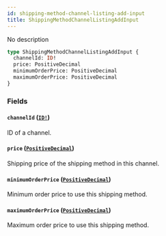 ```yaml
---
id: shipping-method-channel-listing-add-input
title: ShippingMethodChannelListingAddInput
---
```


No description

```graphql
type ShippingMethodChannelListingAddInput {
  channelId: ID!
  price: PositiveDecimal
  minimumOrderPrice: PositiveDecimal
  maximumOrderPrice: PositiveDecimal
}
```

### Fields

#### `channelId` ([`ID!`](/developer/api-reference/scalars/id))

ID of a channel.

#### `price` ([`PositiveDecimal`](/developer/api-reference/scalars/positive-decimal))

Shipping price of the shipping method in this channel.

#### `minimumOrderPrice` ([`PositiveDecimal`](/developer/api-reference/scalars/positive-decimal))

Minimum order price to use this shipping method.

#### `maximumOrderPrice` ([`PositiveDecimal`](/developer/api-reference/scalars/positive-decimal))

Maximum order price to use this shipping method.
